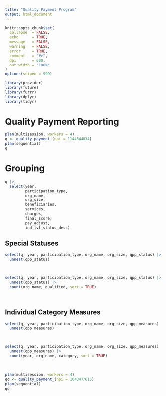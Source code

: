 ```yaml
---
title: "Quality Payment Program"
output: html_document
---
```


```r
knitr::opts_chunk$set(
  collapse  = FALSE,
  echo      = TRUE, 
  message   = FALSE, 
  warning   = FALSE,
  error     = TRUE,
  comment   = "#>",
  dpi       = 600, 
  out.width = "100%"
)
options(scipen = 999)
```

```r
library(provider)
library(future)
library(furrr)
library(dplyr)
library(tidyr)
```

# Quality Payment Reporting

```r
plan(multisession, workers = 4)
q <- quality_payment_(npi = 1144544834)
plan(sequential)
q
```


# Grouping 

```r
q |> 
  select(year, 
         participation_type,
         org_name,
         org_size,
         beneficiaries,
         services,
         charges,
         final_score,
         pay_adjust,
         ind_lvt_status_desc)
```



## Special Statuses

```r
select(q, year, participation_type, org_name, org_size, qpp_status) |> 
  unnest(qpp_status)
```

<br>

```r
select(q, year, participation_type, org_name, org_size, qpp_status) |> 
  unnest(qpp_status) |> 
  count(org_name, qualified, sort = TRUE)
```

<br>

## Individual Category Measures

```r
select(q, year, participation_type, org_name, org_size, qpp_measures) |>
  unnest(qpp_measures)
```


<br>

```r
select(q, year, participation_type, org_name, org_size, qpp_measures) |>
  unnest(qpp_measures) |> 
  count(year, org_name, category, sort = TRUE)
```

<br>

```r
plan(multisession, workers = 4)
qq <- quality_payment_(npi = 1043477615)
plan(sequential)
qq
```

